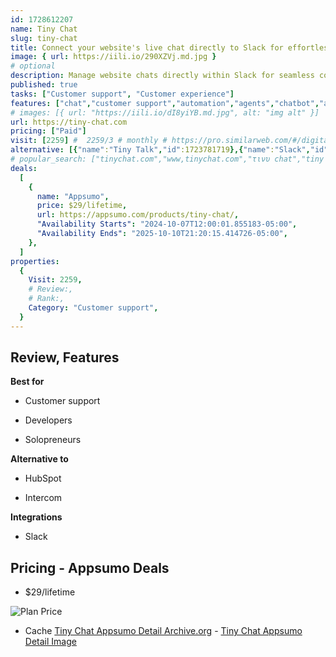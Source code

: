 ```yaml
---
id: 1728612207
name: Tiny Chat
slug: tiny-chat
title: Connect your website's live chat directly to Slack for effortless communication
image: { url: https://iili.io/290XZVj.md.jpg }
# optional
description: Manage website chats directly within Slack for seamless communicationDevelopers can use the JavaScript API for full control
published: true
tasks: ["Customer support", "Customer experience"]
features: ["chat","customer support","automation","agents","chatbot","api","management"]
# images: [{ url: "https://iili.io/dI8yiYB.md.jpg", alt: "img alt" }]
url: https://tiny-chat.com
pricing: ["Paid"]
visit: [2259] #  2259/3 # monthly # https://pro.similarweb.com/#/digitalsuite/websiteanalysis/home
alternative: [{"name":"Tiny Talk","id":1723781719},{"name":"Slack","id":1722793762},{"name":"Bit Assist","id":1723782073},{"name":"ChatBees","id":1723007043},{"name":"chatwoot","id":1723776778},{"name":"Rocket.Chat","id":1722793031}]
# popular_search: ["tinychat.com","www,tinychat.com","τινυ chat","tiny chat","tinychat"]
deals:
  [
    {
      name: "Appsumo",
      price: $29/lifetime,
      url: https://appsumo.com/products/tiny-chat/,
      "Availability Starts": "2024-10-07T12:00:01.855183-05:00",
      "Availability Ends": "2025-10-10T21:20:15.414726-05:00",
    },
  ]
properties:
  {
    Visit: 2259,
    # Review:,
    # Rank:,
    Category: "Customer support",
  }
---
```


## Review, Features

 

**Best for**

- Customer support

- Developers

- Solopreneurs

**Alternative to**

- HubSpot

- Intercom

**Integrations**

- Slack

## Pricing - Appsumo Deals

- $29/lifetime

<Img src="https://iili.io/290yAfs.png" alt="Plan Price" />

- Cache [Tiny Chat Appsumo Detail Archive.org](https://web.archive.org/web/*/https://appsumo.com/products/tiny-chat/) - [Tiny Chat Appsumo Detail Image](https://iili.io/290yprG.png)
